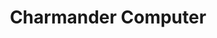 ---
title: "Charmander Computer"
meta_title: "Charmander Computer craft"
description: "Craft de Charmander Computer"
rank: "b"
draft: false
name: "Charmander Computer"
recipe_img: "https://wiki.pokexgames.com/images/7/72/Charmander_Computer.png"
level: 66
craft_time: 86400
result: 1
value_npc: 1
ingredients:
  - name: "White Computer"
    quantity: 1
    item_img: "https://wiki.pokexgames.com/images/thumb/d/df/White_Computer.png/40px-White_Computer.png"
    value_npc: 1
  - name: "Fire Tail"
    quantity: 23
    item_img: "https://wiki.pokexgames.com/images/2/22/Fire_Tail.png"
    value_npc: 1
  - name: "Charmander Toy"
    quantity: 1
    item_img: "https://wiki.pokexgames.com/images/a/a9/Charmander_Toy.png"
    value_npc: 1
  - name: "Pot of Lava"
    quantity: 19
    item_img: "https://wiki.pokexgames.com/images/2/21/PotOfLava.png"
    value_npc: 1
  - name: "Pink Dye"
    quantity: 1
    item_img: "https://wiki.pokexgames.com/images/6/6a/Pink_Dye.png"
    value_npc: 1
  - name: "Red Dye"
    quantity: 4
    item_img: "https://wiki.pokexgames.com/images/c/c1/Red_Dye.png"
    value_npc: 1
---